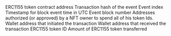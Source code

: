 <ParamField path="contract_address">
ERC1155 token contract address
</ParamField>
<ParamField path="evt_tx_hash">
Transaction hash of the event
</ParamField>
<ParamField path="evt_index">
Event index
</ParamField>
<ParamField path="evt_block_time">
Timestamp for block event time in UTC
</ParamField>
<ParamField path="evt_block_number">
Event block number
</ParamField>
<ParamField path="operator">
Addresses authorized (or approved) by a NFT owner to spend all of his token Ids.
</ParamField>
<ParamField path="from">
Wallet address that initiated the transaction
</ParamField>
<ParamField path="to">
Wallet address that received the transaction
</ParamField>
<ParamField path="id">
ERC1155 token ID
</ParamField>
<ParamField path="value">
Amount of ERC1155 token transferred
</ParamField>
